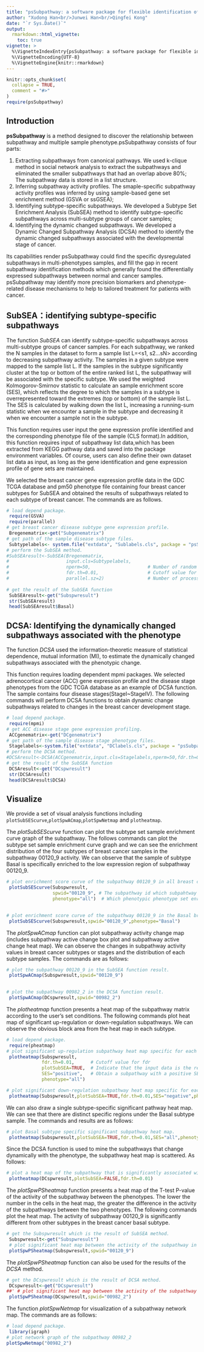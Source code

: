 ```yaml
---
title: "psSubpathway: a software package for flexible identification of phenotype specific subpathways in the cancer progression"
author: "Xudong Han<br/>Junwei Han<br/>Qingfei Kong"
date: "`r Sys.Date()`"
output: 
  rmarkdown::html_vignette:
    toc: true
vignette: >
  %\VignetteIndexEntry{psSubpathway: a software package for flexible identification of phenotype specific subpathways in the cancer progression}
  %\VignetteEncoding{UTF-8}
  %\VignetteEngine{knitr::rmarkdown}
---
```


```r
knitr::opts_chunk$set(
  collapse = TRUE,
  comment = "#>"
)
require(psSubpathway)
```

## Introduction

  **psSubpathway** is a method designed to discover the relationship between subpathway and multiple sample phenotype.psSubpathway consists of four parts:<br/>
 
1. Extracting subpathways from canonical pathways. We used k-clique method in social network analysis to extract the subpathways and eliminated the smaller subpathways that had an overlap above 80%; The subpathway data is stored in a list structure. <br/>
2. Inferring subpathway activity profiles. The smaple-specific subpathway activity profiles was inferred by using sample-based gene set enrichment method (GSVA or ssGSEA); <br/>
3. Identifying subtype-specific subpathways. We developed a Subtype Set Enrichment Analysis (SubSEA) method to identify subtype-specific subpathways across multi-subtype groups of cancer samples; <br/>
4. Identifying the dynamic changed subpathways. We developed a Dynamic Changed Subpathway Analysis (DCSA) method to identify the dynamic changed subpathways associated with the developmental stage of cancer.<br/>

 Its capabilities render psSubpathway could find the specific dysregulated subpathways in multi-phenotypes samples, and fill the gap in recent subpathway identification methods which generally found the differentially expressed subpathways between normal and cancer samples. psSubpathway may identify more precision biomarkers and phenotype-related disease mechanisms to help to tailored treatment for patients with cancer.
  
## SubSEA：identifying subtype-specific subpathways

  The function *SubSEA* can identify subtype-specific subpathways across multi-subtype groups of cancer samples. For each subpathway, we ranked the N samples in the dataset to form a sample list L=<s1, s2…sN> according to decreasing subpathway activity. The samples in a given subtype were mapped to the sample list L. If the samples in the subtype significantly cluster at the top or bottom of the entire ranked list L, the subpathway will be associated with the specific subtype. We used the weighted Kolmogorov-Smirnov statistic to calculate an sample enrichment score (SES), which reflects the degree to which the samples in a subtype is overrepresented toward the extremes (top or bottom) of the sample list L. The SES is calculated by walking down the list L, increasing a running-sum statistic when we encounter a sample in the subtype and decreasing it when we encounter a sample not in the subtype.<br/>
 
  This function requires user input the gene expression profile identified and the corresponding phenotype file of the sample (CLS format).In addition, this function requires input of subpathway list data,which has been extracted from KEGG pathway data and saved into the package environment variables. Of course, users can also define their own dataset list data as input, as long as the gene identification and gene expression profile of gene sets are maintained.<br/>
  
 We selected the breast cancer gene expression profile data in the GDC TCGA database and pm50 phenotype file containing four breast cancer subtypes for SubSEA and obtained the results of subpathways related to each subtype of breast cancer. The commands are as follows.
 
```r
# load depend package.
 require(GSVA)
 require(parallel)
# get breast cancer disease subtype gene expression profile.
 Bregenematrix<-get("Subgenematrix")
# get path of the sample disease subtype files.
 Subtypelabels<- system.file("extdata", "Sublabels.cls", package = "psSubpathway")
# perform the SubSEA method.
#SubSEAresult<-SubSEA(Bregenematrix,
#                     input.cls=Subtypelabels,
#                     nperm=50,                     # Number of random permutations
#                     fdr.th=0.01,                  # Cutoff value for fdr.when fdr.th=1,get all subpathway
#                     parallel.sz=2)                # Number of processors to use  
 
# get the result of the SubSEA function
 SubSEAresult<-get("Subspwresult")
 str(SubSEAresult)
 head(SubSEAresult$Basal)
```

## DCSA: Identifying the dynamically changed subpathways associated with the phenotype

  The function *DCSA* used the information-theoretic measure of statistical dependence, mutual information (MI), to estimate the dynamically changed subpathways associated with the phenotypic change.<br/>
  
  This function requires loading dependent mpmi packages. We selected adrenocortical cancer (ACC) gene expression profile and the disease stage phenotypes from the GDC TCGA database as an example of DCSA function. The sample contains four disease stages(StageI~StageIV). The following commands will perform DCSA functions to obtain dynamic change subpathways related to changes in the breast cancer development stage.
  
```r
# load depend package.
 require(mpmi)
# get ACC disease stage gene expression profiling.
 ACCgenematrix<-get("DCgenematrix")
# get path of the sample disease stage phenotype files.
 Stagelabels<-system.file("extdata", "DClabels.cls", package = "psSubpathway")
# perform the DCSA method.
#DCSAresult<-DCSA(ACCgenematrix,input.cls=Stagelabels,nperm=50,fdr.th=0.01,parallel.sz=2)
# get the result of the SubSEA function
 DCSAresult<-get("DCspwresult")
 str(DCSAresult)
 head(DCSAresult$DCSA)
```

## Visualize

  We provide a set of visual analysis functions including `plotSubSEScurve`,`plotSpwACmap`,`plotSpwNetmap` and `plotheatmap`.<br/>
 
  The *plotSubSEScurve* function can plot the subtype set sample enrichment curve graph of the subpathway. The follows commands can plot the subtype set sample enrichment curve graph and we can see the enrichment distribution of the four subtypes of breast cancer samples in the subpathway 00120_9 activity. We can observe that the sample of subtype Basal is specifically enriched to the low expression region of subpathway 00120_9.
 
```r
# plot enrichment score curve of the subpathway 00120_9 in all breast cancer subtypes
 plotSubSEScurve(Subspwresult,
                 spwid="00120_9", # The subpathway id which subpahtway is ploted
                 phenotype="all")  # Which phenotypic phenotype set enrichment curve is drawn
                
```  
  
  
```r

# plot enrichment score curve of the subpathway 00120_9 in the Basal breast cancer subtype.
 plotSubSEScurve(Subspwresult,spwid="00120_9",phenotype="Basal")
```  
  
 The *plotSpwACmap* function can plot subpathway activity change map (includes subpathway active change box plot and subpathway active change heat map). We can observe the changes in subpathway activity values in breast cancer subtypes or stages and the distribution of each subtype samples. The commands are as follows:
  
```r
# plot the subpathway 00120_9 in the SubSEA function result.
 plotSpwACmap(Subspwresult,spwid="00120_9")
 
```  
  
  
```r
# plot the subpathway 00982_2 in the DCSA function result.
 plotSpwACmap(DCspwresult,spwid="00982_2")
```  
  
  The *plotheatmap* function presents a heat map of the subpathway matrix according to the user's set conditions. The following commands plot heat map of significant up-regulation or down-regulation subpathways. We can observe the obvious block area from the heat map in each subtype.
 
```r
# load depend package.
 require(pheatmap)
# plot significant up-regulation subpathway heat map specific for each breast cancer subtype.
 plotheatmap(Subspwresult,
             fdr.th=0.01,      # Cutoff value for fdr
             plotSubSEA=TRUE,  # Indicate that the input data is the result of the SubSEA function
             SES="positive",   # Obtain a subpathway with a positive SES value
             phenotype="all")

```  
  
  
```r
# plot significant down-regulation subpathway heat map specific for each breast cancer subtype.
 plotheatmap(Subspwresult,plotSubSEA=TRUE,fdr.th=0.01,SES="negative",phenotype="all")

``` 
  
 We can also draw a single subtype-specific significant pathway heat map. We can see that there are distinct specific regions under the Basal subtype sample. The commands and results are as follows:
  
```r
# plot Basal subtype specific significant subpathway heat map.
 plotheatmap(Subspwresult,plotSubSEA=TRUE,fdr.th=0.01,SES="all",phenotype="Basal")

```  
  
   Since the DCSA function is used to mine the subpathways that change dynamically with the phenotype, the subpathway heat map is scattered. As follows:
   
```r
# plot a heat map of the subpathway that is significantly associated with breast cancer stages.
 plotheatmap(DCspwresult,plotSubSEA=FALSE,fdr.th=0.01)

``` 
  
   The *plotSpwPSheatmap* function presents a heat map of the T-test P-value of the activity of the subpathway between the phenotypes. The lower the number in the cells in the heat map, the greater the difference in the activity of the subpathways between the two phenotypes. The following commands plot the heat map. The activity of subpathway 00120_9 is significantly different from other subtypes in the breast cancer basal subtype.
```r
# get the Subspwresult which is the result of SubSEA method.
 Subspwresult<-get("Subspwresult")
 # plot significant heat map between the activity of the subpathway in each subtype of breast cancer.
 plotSpwPSheatmap(Subspwresult,spwid="00120_9")
``` 
  The *plotSpwPSheatmap* function can also be used for the results of the *DCSA* method.
```r
# get the DCspwresult which is the result of DCSA method. 
 DCspwresult<-get("DCspwresult")
##' # plot significant heat map between the activity of the subpathway in each stage of breast cancer.
 plotSpwPSheatmap(DCspwresult,spwid="00982_2")
```  
  
   The function *plotSpwNetmap* for visualization of a subpathway network map. The commands are as follows:
  
```r
# load depend package.
 library(igraph)
# plot network graph of the subpathway 00982_2
plotSpwNetmap("00982_2")

```
